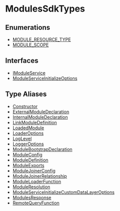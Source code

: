
# ModulesSdkTypes

## Enumerations

- [MODULE\_RESOURCE\_TYPE](ModulesSdkTypes/enums/types.ModulesSdkTypes.MODULE_RESOURCE_TYPE.mdx)
- [MODULE\_SCOPE](ModulesSdkTypes/enums/types.ModulesSdkTypes.MODULE_SCOPE.mdx)

## Interfaces

- [IModuleService](ModulesSdkTypes/interfaces/types.ModulesSdkTypes.IModuleService.mdx)
- [ModuleServiceInitializeOptions](ModulesSdkTypes/interfaces/types.ModulesSdkTypes.ModuleServiceInitializeOptions.mdx)

## Type Aliases

- [Constructor](ModulesSdkTypes/types/types.ModulesSdkTypes.Constructor.mdx)
- [ExternalModuleDeclaration](ModulesSdkTypes/types/types.ModulesSdkTypes.ExternalModuleDeclaration.mdx)
- [InternalModuleDeclaration](ModulesSdkTypes/types/types.ModulesSdkTypes.InternalModuleDeclaration.mdx)
- [LinkModuleDefinition](ModulesSdkTypes/types/types.ModulesSdkTypes.LinkModuleDefinition.mdx)
- [LoadedModule](ModulesSdkTypes/types/types.ModulesSdkTypes.LoadedModule.mdx)
- [LoaderOptions](ModulesSdkTypes/types/types.ModulesSdkTypes.LoaderOptions.mdx)
- [LogLevel](ModulesSdkTypes/types/types.ModulesSdkTypes.LogLevel.mdx)
- [LoggerOptions](ModulesSdkTypes/types/types.ModulesSdkTypes.LoggerOptions.mdx)
- [ModuleBootstrapDeclaration](ModulesSdkTypes/types/types.ModulesSdkTypes.ModuleBootstrapDeclaration.mdx)
- [ModuleConfig](ModulesSdkTypes/types/types.ModulesSdkTypes.ModuleConfig.mdx)
- [ModuleDefinition](ModulesSdkTypes/types/types.ModulesSdkTypes.ModuleDefinition.mdx)
- [ModuleExports](ModulesSdkTypes/types/types.ModulesSdkTypes.ModuleExports.mdx)
- [ModuleJoinerConfig](ModulesSdkTypes/types/types.ModulesSdkTypes.ModuleJoinerConfig.mdx)
- [ModuleJoinerRelationship](ModulesSdkTypes/types/types.ModulesSdkTypes.ModuleJoinerRelationship.mdx)
- [ModuleLoaderFunction](ModulesSdkTypes/types/types.ModulesSdkTypes.ModuleLoaderFunction.mdx)
- [ModuleResolution](ModulesSdkTypes/types/types.ModulesSdkTypes.ModuleResolution.mdx)
- [ModuleServiceInitializeCustomDataLayerOptions](ModulesSdkTypes/types/types.ModulesSdkTypes.ModuleServiceInitializeCustomDataLayerOptions.mdx)
- [ModulesResponse](ModulesSdkTypes/types/types.ModulesSdkTypes.ModulesResponse.mdx)
- [RemoteQueryFunction](ModulesSdkTypes/types/types.ModulesSdkTypes.RemoteQueryFunction.mdx)

